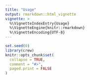 ```yaml
---
title: "Usage"
output: rmarkdown::html_vignette
vignette: >
  %\VignetteIndexEntry{Usage}
  %\VignetteEngine{knitr::rmarkdown}
  %\VignetteEncoding{UTF-8}
---
```


```r
set.seed(0)
library(crew)
knitr::opts_chunk$set(
  collapse = TRUE,
  comment = "#>",
  paged.print = FALSE
)
```


